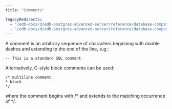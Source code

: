```yaml
---
title: "Comments"

legacyRedirects:
  - "/edb-docs/d/edb-postgres-advanced-server/reference/database-compatibility-for-oracle-developers-reference-guide/13/comments.html"
  - "/edb-docs/d/edb-postgres-advanced-server/reference/database-compatibility-for-oracle-developers-reference-guide/latest/comments.html"
---
```


<div id="comments" class="registered_link"></div>

A comment is an arbitrary sequence of characters beginning with double dashes and extending to the end of the line, e.g.:

`-- This is a standard SQL comment`

Alternatively, C-style block comments can be used:

```text
/* multiline comment
* block
*/
```

where the comment begins with /\* and extends to the matching occurrence of \*/.
